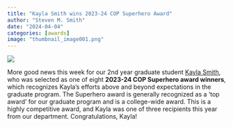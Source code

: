 ```yaml
---
title: "Kayla Smith wins 2023-24 COP Superhero Award"
author: "Steven M. Smith"
date: "2024-04-04"
categories: [awards]
image: "thumbnail_image001.png"
---
```


![](thumbnail_image001.png)

More good news this week for our 2nd year graduate student [Kayla Smith](https://pop.pharmacy.ufl.edu/people/students/kayla-smith/), who was selected as one of eight **2023-24 COP Superhero award winners**, which recognizes Kayla's efforts above and beyond expectations in the graduate program. The Superhero award is generally recognized as a 'top award' for our graduate program and is a college-wide award. This is a highly competitive award, and Kayla was one of three recipients this year from our department. Congratulations, Kayla!
